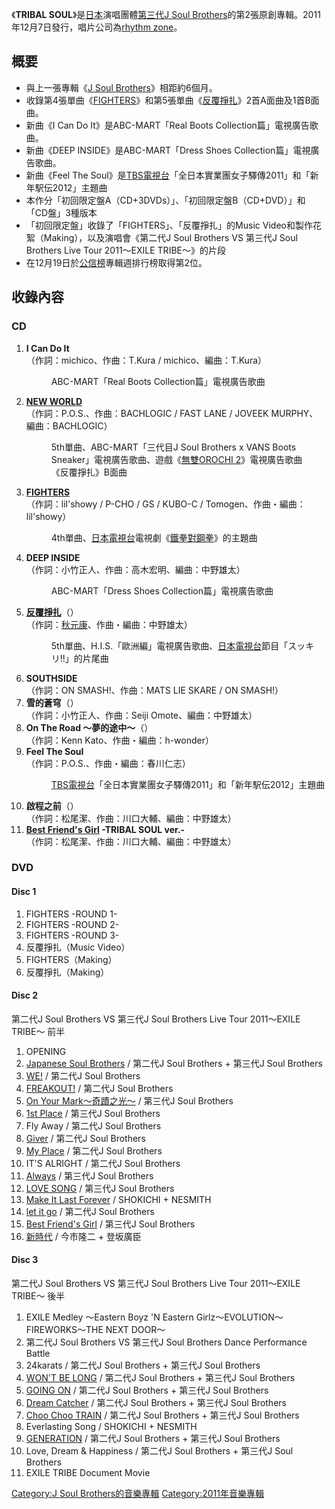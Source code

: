 {{Infobox Album 
| Name           = TRIBAL SOUL
| Type           = [[錄音室專輯|錄音室專輯]]
| Cover          = TRIBAL_SOUL.jpg
| Artist         = [[J_Soul_Brothers|第三代 J Soul Brothers]]
| Released       = 2011年12月7日
| Recorded       = 2011年
| Genre          = [[J-POP|J-POP]]
| Length         = 
| Label          = [[rhythm_zone|rhythm zone]]
| Producer       = [[五十嵐廣行|EXILE HIRO]] 
| Chart position = * 週榜第2位（[[Oricon|Oricon]]）
* 2013年度年榜第66名
| Certification  = * 金（[[日本唱片協會|日本唱片協會]]）
| Last album     = [[J_Soul_Brothers_(第三代J_Soul_Brothers專輯)|J Soul Brothers]]<br />（2011年）
| This album     = '''TRIBAL SOUL'''<br />（2011年）
| Next album     = [[MIRACLE_(第三代J_Soul_Brothers專輯)|MIRACLE]]<br />（2013年）
| Misc           = {{Singles
| Name           = J Soul Brothers
| Type           = 錄音室專輯
| single 1       = [[FIGHTERS|FIGHTERS]]
| single 1 date  = 2011年9月7日
| single 2       = [[反覆掙扎|反覆掙扎]]
| single 2 date  = 2011年11月9日
}}
}}
《'''TRIBAL SOUL'''》是[[日本|日本]]演唱團體[[J_Soul_Brothers|第三代J Soul Brothers]]的第2張原創專輯。2011年12月7日發行，唱片公司為[[rhythm_zone|rhythm zone]]。

== 概要 ==
* 與上一張專輯《[[J_Soul_Brothers_(第三代J_Soul_Brothers專輯)|J Soul Brothers]]》相距約6個月。
* 收錄第4張單曲《[[FIGHTERS|FIGHTERS]]》和第5張單曲《[[反覆掙扎|反覆掙扎]]》2首A面曲及1首B面曲。
* 新曲《I Can Do It》是ABC-MART「Real Boots Collection篇」電視廣告歌曲。
* 新曲《DEEP INSIDE》是ABC-MART「Dress Shoes Collection篇」電視廣告歌曲。
* 新曲《Feel The Soul》是[[TBS電視台|TBS電視台]]「全日本實業團女子驛傳2011」和「新年駅伝2012」主題曲
* 本作分「初回限定盤A（CD+3DVDs）」、「初回限定盤B（CD+DVD）」和「CD盤」3種版本
* 「初回限定盤」收錄了「FIGHTERS」、「反覆掙扎」的Music Video和製作花絮（Making），以及演唱會《第二代J Soul Brothers VS 第三代J Soul Brothers Live Tour 2011〜EXILE TRIBE〜》的片段
* 在12月19日於[[公信榜|公信榜]]專輯週排行榜取得第2位。

== 收錄內容 ==
=== CD ===
# '''I Can Do It'''<br/>（作詞：michico、作曲：T.Kura / michico、編曲：T.Kura）
#:ABC-MART「Real Boots Collection篇」電視廣告歌曲
# '''[[反覆掙扎|NEW WORLD]]'''<br/>（作詞：P.O.S.、作曲：BACHLOGIC / FAST LANE / JOVEEK MURPHY、編曲：BACHLOGIC）
#:5th單曲、ABC-MART「三代目J Soul Brothers x VANS Boots Sneaker」電視廣告歌曲、遊戲《[[無雙OROCHI_2|無雙OROCHI 2]]》電視廣告歌曲
#:《反覆掙扎》B面曲
#'''[[FIGHTERS|FIGHTERS]]'''<br/>（作詞：lil'showy / P-CHO / GS / KUBO-C / Tomogen、作曲・編曲：lil'showy）
#:4th單曲、[[日本電視台|日本電視台]]電視劇《[[鐵拳對鋼拳|鐵拳對鋼拳]]》的主題曲
# '''DEEP INSIDE'''<br/>（作詞：小竹正人、作曲：高木宏明、編曲：中野雄太）
#:ABC-MART「Dress Shoes Collection篇」電視廣告歌曲
#'''[[反覆掙扎|反覆掙扎]]'''（{{lang|ja|リフレイン}}）<br/>（作詞：[[秋元康|秋元康]]、作曲・編曲：中野雄太）
#:5th單曲、H.I.S.「歐洲編」電視廣告歌曲、[[日本電視台|日本電視台]]節目「スッキリ!!」的片尾曲
# '''SOUTHSIDE'''<br/>（作詞：ON SMASH!、作曲：MATS LIE SKARE / ON SMASH!）
#'''雪的蒼穹'''（{{lang|ja|スノードーム}}）<br/>（作詞：小竹正人、作曲：Seiji Omote、編曲：中野雄太）
# '''On The Road ～夢的途中～'''（{{lang|ja|On The Road〜夢の途中〜}}）<br/>（作詞：Kenn Kato、作曲・編曲：h-wonder）
# '''Feel The Soul'''<br/>（作詞：P.O.S.、作曲・編曲：春川仁志）
#:[[TBS電視台|TBS電視台]]「全日本實業團女子驛傳2011」和「新年駅伝2012」主題曲
# '''啟程之前'''（{{lang|ja|旅立つまえに}}）<br/>（作詞：松尾潔、作曲：川口大輔、編曲：中野雄太）
# '''[[Best_Friend's_Girl|Best Friend's Girl]] -TRIBAL SOUL ver.-'''<br/>（作詞：松尾潔、作曲：川口大輔、編曲：中野雄太）

=== DVD ===
====Disc 1====
# FIGHTERS -ROUND 1-
# FIGHTERS -ROUND 2-
# FIGHTERS -ROUND 3-
# 反覆掙扎（Music Video）
# FIGHTERS（Making）
# 反覆掙扎（Making）

====Disc 2====
;第二代J Soul Brothers VS 第三代J Soul Brothers Live Tour 2011〜EXILE TRIBE〜 前半
# OPENING
# [[J_Soul_Brothers_(第三代J_Soul_Brothers專輯)|Japanese Soul Brothers]] / 第二代J Soul Brothers + 第三代J Soul Brothers
# [[WE!|WE!]] / 第二代J Soul Brothers
# [[FREAKOUT!|FREAKOUT!]] / 第二代J Soul Brothers
# [[On_Your_Mark〜奇蹟之光〜|On Your Mark〜奇蹟之光〜]] / 第三代J Soul Brothers
# [[J_Soul_Brothers_(第三代J_Soul_Brothers專輯)|1st Place]] / 第三代J Soul Brothers
# Fly Away / 第二代J Soul Brothers
# [[Everything_(EXILE單曲)|Giver]] / 第二代J Soul Brothers
# [[My_Place|My Place]] / 第二代J Soul Brothers
# IT'S ALRIGHT / 第二代J Soul Brothers
# [[J_Soul_Brothers_(第三代J_Soul_Brothers專輯)|Always]] / 第三代J Soul Brothers
# [[LOVE_SONG_(第三代J_Soul_Brothers單曲)|LOVE SONG]] / 第三代J Soul Brothers
# [[FANTASY_(EXILE單曲)|Make It Last Forever]] / SHOKICHI + NESMITH
# [[FREAKOUT!|let it go]] / 第二代J Soul Brothers
# [[Best_Friend's_Girl|Best Friend's Girl]] / 第三代J Soul Brothers
# [[J_Soul_Brothers_(第三代J_Soul_Brothers專輯)|新時代]] / 今市隆二 + 登坂廣臣

====Disc 3====
;第二代J Soul Brothers VS 第三代J Soul Brothers Live Tour 2011〜EXILE TRIBE〜 後半
# EXILE Medley 〜Eastern Boyz 'N Eastern Girlz〜EVOLUTION〜FIREWORKS〜THE NEXT DOOR〜
# 第二代J Soul Brothers VS 第三代J Soul Brothers Dance Performance Battle
# 24karats / 第二代J Soul Brothers + 第三代J Soul Brothers
# [[WON'T_BE_LONG|WON'T BE LONG]] / 第二代J Soul Brothers + 第三代J Soul Brothers
# [[FANTASY_(EXILE單曲)|GOING ON]] / 第二代J Soul Brothers + 第三代J Soul Brothers
# [[EXILE_EVOLUTION|Dream Catcher]] / 第二代J Soul Brothers + 第三代J Soul Brothers
# [[Choo_Choo_TRAIN_(EXILE單曲)|Choo Choo TRAIN]] / 第二代J Soul Brothers + 第三代J Soul Brothers
# Everlasting Song / SHOKICHI + NESMITH
# [[J_Soul_Brothers_(第三代J_Soul_Brothers專輯)|GENERATION]] / 第二代J Soul Brothers + 第三代J Soul Brothers
# Love, Dream & Happiness / 第二代J Soul Brothers + 第三代J Soul Brothers
# EXILE TRIBE Document Movie


{{J Soul Brothers}}


{{DEFAULTSORT:TRIBAL SOUL}}
[[Category:J_Soul_Brothers的音樂專輯|Category:J Soul Brothers的音樂專輯]]
[[Category:2011年音樂專輯|Category:2011年音樂專輯]]
